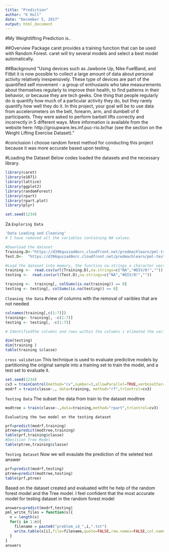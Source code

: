 ---
title: "Prediction"
author: "K Hull"
date: "December 5, 2017"
output: html_document
---
#My Weightlifting Prediction is..

##Overview
Package caret provides a training function that can be used with Random Forest. caret will try several models and select a best model automatically. 

##Background
"Using devices such as Jawbone Up, Nike FuelBand, and Fitbit it is now possible to collect a large 
amount of data about personal activity relatively inexpensively. These type of devices are part of 
the quantified self movement - a group of enthusiasts who take measurements about themselves regularly
to improve their health, to find patterns in their behavior, or because they are tech geeks. One thing 
that people regularly do is quantify how much of a particular activity they do, but they rarely quantify 
how well they do it. In this project, your goal will be to use data from accelerometers on the belt, forearm, 
arm, and dumbell of 6 participants. They were asked to perform barbell lifts correctly and incorrectly in 5 different ways.
More information is available from the website here: http://groupware.les.inf.puc-rio.br/har (see the section on the Weight Lifting Exercise Dataset)."

#conclusion 
I choose random forest method for conducting this project because it was more accurate based upon testing.

#Loading the Dataset
Below codes loaded the datasets and the necessary library.
```{r,echo=TRUE}
library(caret)
library(e1071)
library(lattice)
library(ggplot2)
library(randomForest)
library(rpart)
library(rpart.plot)
library(plyr)

set.seed(1234)
```
2a.`Exploring Data`


```{r,echo=TRUE}
'Data Loading and Cleaning'
# I have removed all the variables containing NA values.

#Download the dataset 
Training.D<-"https://d396qusza40orc.cloudfront.net/predmachlearn/pml-training.csv"
Test.D<-  "https://d396qusza40orc.cloudfront.net/predmachlearn/pml-testing.csv"

#Load the dataset into memory, the function na.strings a character vector of strings which are to be interpreted as NA values
training <-  read.csv(url(Training.D),na.strings=c("NA","#DIV/0!",""))
testing <-  read.csv(url(Test.D),na.strings=c("NA","#DIV/0!",""))

training <-  training[, colSums(is.na(training)) == 0]
testing <- testing[, colSums(is.na(testing)) == 0]
```

`Cleaning the Data`
#view of columns with the removal of varibles that are not needed
```{r,echo=TRUE}
colnames(training[,c(1:7)])
training<- training[, -c(1:7)]
testing <- testing[, -c(1:7)]

# Identifiedthe columns and rows within the columns i elimated the varible names that are not directly related to the prdiction.The most abundant class is A, which is our target variable.

dim(testing)
dim(training )
table(training $classe)

```
` cross validation`
This technique is used to evaluate predictive models by partitioning the original sample into a training set to train the model, and a test set to evaluate it.
```{r,echo=TRUE}
set.seed(1234)
cv3 = trainControl(method="cv",number=3,allowParallel=TRUE,verboseIter=TRUE)
modrf = train(classe~., data=training, method="rf",trControl=cv3)
```
`Testing Data`
The subset the data from train to the dataset modtree
```{r,echo=TRUE}
modtree = train(classe~.,data=training,method="rpart",trControl=cv3)
```

`Evaluating the two model on the testing dataset`
```{r,echo=TRUE}
prf=predict(modrf,training)
ptree=predict(modtree,training)
table(prf,training$classe)
#Decision Tree Model
table(ptree,training$classe)
```
`Testing Dataset`
Now we will evaulate the prediction of the seleted test answer
```{r,echo=TRUE}
prf=predict(modrf,testing)
ptree=predict(modtree,testing)
table(prf,ptree)
```
Based on the dataset created and evaluated witht he help of the random forest model and the Tree model. I feel confident that the most accurate model for testing dataset in the random forest model
```{r,echo=TRUE}

answers=predict(modrf,testing)
pml_write_files = function(x){
  n = length(x)
  for(i in 1:n){
    filename = paste0("problem_id_",i,".txt")
    write.table(x[i],file=filename,quote=FALSE,row.names=FALSE,col.names=FALSE)
  }
}
answers
```



